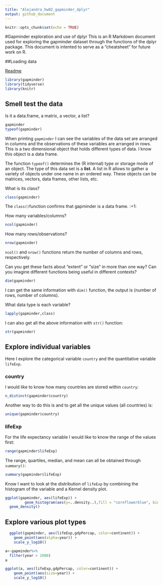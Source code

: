 ```yaml
---
title: "Alejandra_hw02_gapminder_dplyr"
output: github_document
---
```


```r
knitr::opts_chunk$set(echo = TRUE)
```

#Gapminder exploration and use of dplyr
This is an R Markdown document used for exploring the gapminder dataset through the functions of the dplyr package.
This document is intented to serve as a "cheatsheet" for future work on R.

##Loading data

[Readme](hw02_gapminder_dplyr.md)

```r
library(gapminder)
library(tidyverse)
library(knitr)
```


## Smell test the data

Is it a data.frame, a matrix, a vector, a list?

```r
gapminder
typeof(gapminder)
```
When printing `gapminder` I can see the variables of the data set are arranged in columns and the observations of these variables are arranged in rows. This is a two dimensional object that holds different types of data. 
I know this object is a data frame.

The function `typeof()` determines the (R internal) type or storage mode of an object. The type of this data set is a **list**. A list in R allows to gather a variety of objects under one name in an ordered way. These objects can be matrices, vectors, data frames, other lists, etc. 

What is its class?

```r
class(gapminder)
```
The `class()`function confirms that gapminder is a data frame. :+1:

How many variables/columns?
```r
ncol(gapminder)
```
How many rows/observations?
```r
nrow(gapminder)
```
`ncol()` and `nrow()` functions return the number of columns and rows, respectively.

Can you get these facts about “extent” or “size” in more than one way? Can you imagine different functions being useful in different contexts?

```r
dim(gapminder)
```
I can get the same information with `dim()` function, the output is (number of rows, number of columns). 

What data type is each variable?

```r
lapply(gapminder,class)
```

I can also get all the above information with `str()` function:

```r
str(gapminder)
```

## Explore individual variables

Here I explore the categorical variable `country` and the quantitative variable `lifeExp`.

### country

I would like to know how many countries are stored within `country`:

```r
n_distinct(gapminder$country)
```
Another way to do this is and to get all the unique values (all countries) is:

```r
unique(gapminder$country)
```

### lifeExp 

For the life expectancy variable I would like to know the range of the values first:

```r
range(gapminder$lifeExp)
```

The range, quartiles, median, and mean can all be obtained through `summary()`:
```r
summary(gapminder$lifeExp)
```

Know I want to look at the distribution of `lifeExp` by combining the histogram of the variable and a Kernel density plot.

```r
ggplot(gapminder, aes(lifeExp)) +
         geom_histogram(aes(y=..density..),fill = "cornflowerblue", bins=50) +
  geom_density()
```



## Explore various plot types


```r
  ggplot(gapminder, aes(lifeExp,gdpPercap, color=continent)) +
    geom_point(aes(alpha=year)) +
    scale_y_log10()
```
```r
a<-gapminder%>%
  filter(year > 2000)
a
```

```r
ggplot(a, aes(lifeExp,gdpPercap, color=continent)) +
    geom_point(aes(size=year)) +
    scale_y_log10()
```


